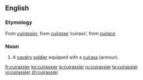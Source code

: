 ==English==

===Etymology===
From {{etyl|fr}} ''[[#French|cuirassier]]'', from ''[[cuirasse]]'' ‘cuirass’, from {{etyl|fro}} ''[[cuirace]]''.

===Noun===
{{en-noun}}

# {{historical}} A [[cavalry]] [[soldier]] equipped with a [[cuirass]] (armour).

[[fr:cuirassier]]
[[ko:cuirassier]]
[[io:cuirassier]]
[[ru:cuirassier]]
[[te:cuirassier]]
[[vi:cuirassier]]
[[zh:cuirassier]]